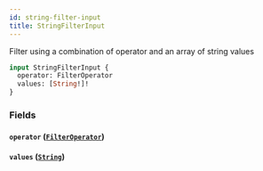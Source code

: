 ```yaml
---
id: string-filter-input
title: StringFilterInput
---
```



Filter using a combination of operator and an array of string values


```graphql
input StringFilterInput {
  operator: FilterOperator
  values: [String!]!
}
```


### Fields

#### `operator` ([`FilterOperator`](/developers/demandhq-apis/storefront-api/graphql/reference/enums/filter-operator))




#### `values` ([`String`](/developers/demandhq-apis/storefront-api/graphql/reference/scalars/string))






